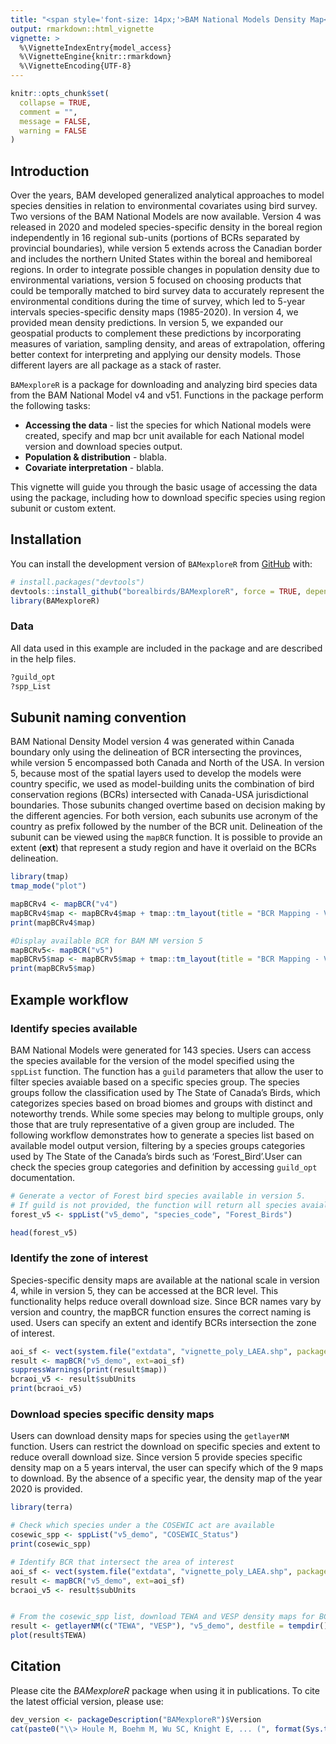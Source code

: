 ```yaml
---
title: "<span style='font-size: 14px;'>BAM National Models Density Map</span><br><strong>Accessing the data</strong>"
output: rmarkdown::html_vignette
vignette: >
  %\VignetteIndexEntry{model_access}
  %\VignetteEngine{knitr::rmarkdown}
  %\VignetteEncoding{UTF-8}
---
```


```r
knitr::opts_chunk$set(
  collapse = TRUE,
  comment = "",
  message = FALSE,
  warning = FALSE
)
```



## Introduction
Over the years, BAM developed generalized analytical approaches to model species densities in relation to environmental covariates using bird survey. Two versions of the BAM National Models are now available. Version 4 was released in 2020 and modeled species-specific density in the boreal region independently in 16 regional sub-units (portions of BCRs separated by provincial boundaries), while version 5 extends across the Canadian border and includes the northern United States within the boreal and hemiboreal regions. In order to integrate possible changes in population density due to environmental variations, version 5 focused on choosing products that could be temporally matched to bird survey data to accurately represent the environmental conditions during the time of survey, which led to 5-year intervals species-specific density maps (1985-2020). In version 4, we provided mean density predictions. In version 5, we expanded our geospatial products to complement these predictions by incorporating measures of variation, sampling density, and areas of extrapolation, offering better context for interpreting and applying our density models. Those different layers are all package as a stack of raster. 


`BAMexploreR` is a package for downloading and analyzing bird species data from the BAM National Model v4 and v51. Functions in the package perform the following tasks:

- **Accessing the data** - list the species for which National models were created, specify and map bcr unit available for each National model version and download species output.
- **Population & distribution** - blabla.
- **Covariate interpretation** - blabla.
 
This vignette will guide you through the basic usage of accessing the data using the package, including how to download specific species using region subunit or custom extent.

## Installation

You can install the development version of `BAMexploreR` from [GitHub](https://github.com/) with:

```r
# install.packages("devtools")
devtools::install_github("borealbirds/BAMexploreR", force = TRUE, dependencies = TRUE)
library(BAMexploreR)
```

### Data
All data used in this example are included in the package and are described in the help files.
```r
?guild_opt
?spp_List

```

## Subunit naming convention
BAM National Density Model version 4 was generated within Canada boundary only using the delineation of BCR intersecting the provinces, while version 5 encompassed both Canada and North of the USA. In version 5, because most of the spatial layers used to develop the models were country specific, we used as model-building units the combination of bird conservation regions (BCRs) intersected with Canada-USA jurisdictional boundaries. Those subunits changed overtime based on decision making by the different agencies. For both version, each subunits use acronym of the country as prefix followed by the number of the BCR unit. Delineation of the subunit can be viewed using the `mapBCR` function. It is possible to provide an extent (**ext**) that represent a study region and have it overlaid on the BCRs delineation.

```r

library(tmap)
tmap_mode("plot")

mapBCRv4 <- mapBCR("v4") 
mapBCRv4$map <- mapBCRv4$map + tmap::tm_layout(title = "BCR Mapping - Version 4", title.position = c("center", "top"))
print(mapBCRv4$map) 

#Display available BCR for BAM NM version 5
mapBCRv5<- mapBCR("v5")
mapBCRv5$map <- mapBCRv5$map + tmap::tm_layout(title = "BCR Mapping - Version 5", title.position = c("center", "top"))
print(mapBCRv5$map) 

```

## Example workflow

### Identify species available
BAM National Models were generated for 143 species. Users can access the species available for the version of the model specified using the `sppList` function. The function has a `guild` parameters that allow the user to filter species avaiable based on a specific species group. The species groups follow the classification used by The State of Canada's Birds, which categorizes species based on broad biomes and groups with distinct and noteworthy trends. While some species may belong to multiple groups, only those that are truly representative of a given group are included. The following workflow demonstrates how to generate a species list based on available model output version, filtering by a species groups categories used by The State of the Canada's birds such as 'Forest_Bird'.User can check the species group categories and definition by accessing `guild_opt` documentation. 


```r
# Generate a vector of Forest bird species available in version 5. 
# If guild is not provided, the function will return all species avaialble for a specific version of the model.
forest_v5 <- sppList("v5_demo", "species_code", "Forest_Birds")

head(forest_v5)

```

### Identify the zone of interest
Species-specific density maps are available at the national scale in version 4, while in version 5, they can be accessed at the BCR level. This functionality helps reduce overall download size. Since BCR names vary by version and country, the mapBCR function ensures the correct naming is used. Users can specify an extent and identify BCRs intersection the zone of interest. 

```r
aoi_sf <- vect(system.file("extdata", "vignette_poly_LAEA.shp", package = "BAMexploreR"))
result <- mapBCR("v5_demo", ext=aoi_sf) 
suppressWarnings(print(result$map))
bcraoi_v5 <- result$subUnits
print(bcraoi_v5)
```

### Download species specific density maps

Users can download density maps for species using the `getlayerNM` function. Users can restrict the download on specific species and extent to reduce overall download size. Since version 5 provide species specific density map on a 5 years interval, the user can specify which of the 9 maps to download. By the absence of a specific year, the density map of the year 2020 is provided. 


```r
library(terra)

# Check which species under a the COSEWIC act are available
cosewic_spp <- sppList("v5_demo", "COSEWIC_Status")
print(cosewic_spp)

# Identify BCR that intersect the area of interest
aoi_sf <- vect(system.file("extdata", "vignette_poly_LAEA.shp", package = "BAMexploreR"))
result <- mapBCR("v5_demo", ext=aoi_sf) 
bcraoi_v5 <- result$subUnits


# From the cosewic_spp list, download TEWA and VESP density maps for BCRs intersecting user AOI for the year 2010.
result <- getlayerNM(c("TEWA", "VESP"), "v5_demo", destfile = tempdir(), ext= bcraoi_v5, year = "2010")
plot(result$TEWA)
```

## Citation

Please cite the _BAMexploreR_ package when using it in publications. To cite the latest official version, please use:


```r
dev_version <- packageDescription("BAMexploreR")$Version
cat(paste0("\\> Houle M, Boehm M, Wu SC, Knight E, ... (", format(Sys.time(), "%Y"),"). BAMexploreR: Evaluating boreal birds density in Canada using R. R package version ", dev_version, ". Available at https://github.com/borealbirds/BAMexploreR\n"))
```



